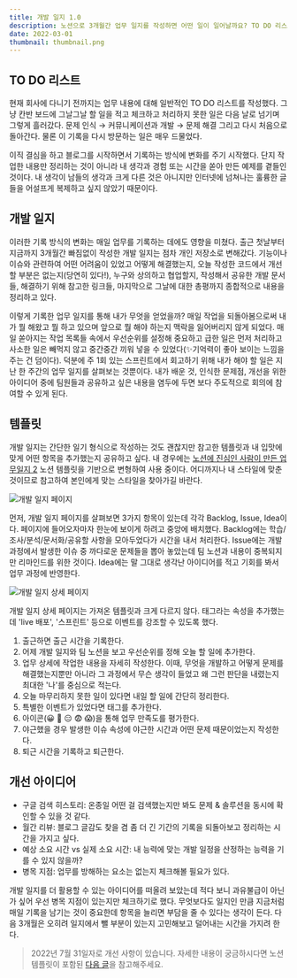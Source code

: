 ```yaml
---
title: 개발 일지 1.0
description: 노션으로 3개월간 업무 일지를 작성하면 어떤 일이 일어날까요? TO DO 리스트를 넘어 생각과 경험을 담은 저장소가 만들어집니다.
date: 2022-03-01
thumbnail: thumbnail.png
---
```


## TO DO 리스트

현재 회사에 다니기 전까지는 업무 내용에 대해 일반적인 TO DO 리스트를 작성했다. 그냥 칸반 보드에 그날그날 할 일을 적고 체크하고 처리하지 못한 일은 다음 날로 넘기며 그렇게 흘러갔다. 문제 인식 → 커뮤니케이션과 개발 → 문제 해결 그리고 다시 처음으로 돌아간다. 물론 이 기록을 다시 방문하는 일은 매우 드물었다.

이직 결심을 하고 블로그를 시작하면서 기록하는 방식에 변화를 주기 시작했다. 단지 작업한 내용만 정리하는 것이 아니라 내 생각과 경험 또는 시간을 쏟아 만든 예제를 곁들인 것이다. 내 생각이 남들의 생각과 크게 다른 것은 아니지만 인터넷에 넘쳐나는 훌륭한 글들을 어설프게 복제하고 싶지 않았기 때문이다.

## 개발 일지

이러한 기록 방식의 변화는 매일 업무를 기록하는 데에도 영향을 미쳤다. 출근 첫날부터 지금까지 3개월간 빠짐없이 작성한 개발 일지는 점차 개인 저장소로 변해갔다. 기능이나 이슈와 관련하여 어떤 어려움이 있었고 어떻게 해결했는지, 오늘 작성한 코드에서 개선할 부분은 없는지(당연히 있다!), 누구와 상의하고 협업할지, 작성해서 공유한 개발 문서들, 해결하기 위해 참고한 링크들, 마지막으로 그날에 대한 총평까지 종합적으로 내용을 정리하고 있다.

이렇게 기록한 업무 일지를 통해 내가 무엇을 얻었을까? 매일 작업을 되돌아봄으로써 내가 뭘 해왔고 뭘 하고 있으며 앞으로 뭘 해야 하는지 맥락을 잃어버리지 않게 되었다. 매일 쏟아지는 작업 목록들 속에서 우선순위를 설정해 중요하고 급한 일은 먼저 처리하고 사소한 일은 빼먹지 않고 중간중간 끼워 넣을 수 있었다(✨기억력이 좋아 보이는 느낌을 주는 건 덤이다).
덕분에 주 1회 있는 스프린트에서 회고하기 위해 내가 해야 할 일은 지난 한 주간의 업무 일지를 살펴보는 것뿐이다. 내가 배운 것, 인식한 문제점, 개선을 위한 아이디어 중에 팀원들과 공유하고 싶은 내용을 염두에 두면 보다 주도적으로 회의에 참여할 수 있게 된다.

## 템플릿

개발 일지는 간단한 일기 형식으로 작성하는 것도 괜찮지만 참고한 템플릿과 내 입맛에 맞게 어떤 항목을 추가했는지 공유하고 싶다. 내 경우에는 [노션에 진심인 사람이 만든 업무일지 2](https://www.choigouisaram.com/22) 노션 템플릿을 기반으로 변형하여 사용 중이다. 어디까지나 내 스타일에 맞춘 것이므로 참고하여 본인에게 맞는 스타일을 찾아가길 바란다.

![개발 일지 페이지](/static/posts/daily-work-records/개발_일지_페이지.png)

먼저, 개발 일지 페이지를 살펴보면 3가지 항목이 있는데 각각 Backlog, Issue, Idea이다. 페이지에 들어오자마자 한눈에 보이게 하려고 중앙에 배치했다. Backlog에는 학습/조사/분석/문서화/공유할 사항을 모아두었다가 시간을 내서 처리한다. Issue에는 개발 과정에서 발생한 이슈 중 까다로운 문제들을 뽑아 놓았는데 팀 노션과 내용이 중복되지만 리마인드를 위한 것이다. Idea에는 말 그대로 생각난 아이디어를 적고 기회를 봐서 업무 과정에 반영한다.

![개발 일지 상세 페이지](/static/posts/daily-work-records/개발_일지_상세_페이지.png)

개발 일지 상세 페이지는 가져온 템플릿과 크게 다르지 않다. 태그라는 속성을 추가했는데 'live 배포', '스프린트' 등으로 이벤트를 강조할 수 있도록 했다.

1. 출근하면 출근 시간을 기록한다.
2. 어제 개발 일지와 팀 노션을 보고 우선순위를 정해 오늘 할 일에 추가한다.
3. 업무 상세에 작업한 내용을 자세히 작성한다. 이때, 무엇을 개발하고 어떻게 문제를 해결했는지뿐만 아니라 그 과정에서 무슨 생각이 들었고 왜 그런 판단을 내렸는지 최대한 '나'를 중심으로 적는다.
4. 오늘 마무리하지 못한 일이 있다면 내일 할 일에 간단히 정리한다.
5. 특별한 이벤트가 있었다면 태그를 추가한다.
6. 아이콘(😀 🙂 😑 😨 😱)을 통해 업무 만족도를 평가한다.
7. 야근했을 경우 발생한 이슈 속성에 야근한 시간과 어떤 문제 때문이었는지 작성한다.
8. 퇴근 시간을 기록하고 퇴근한다.

## 개선 아이디어

- 구글 검색 히스토리: 온종일 어떤 걸 검색했는지만 봐도 문제 & 솔루션을 동시에 확인할 수 있을 것 같다.
- 월간 리뷰: 블로그 글감도 찾을 겸 좀 더 긴 기간의 기록을 되돌아보고 정리하는 시간을 가지고 싶다.
- 예상 소요 시간 vs 실제 소요 시간: 내 능력에 맞는 개발 일정을 산정하는 능력을 기를 수 있지 않을까?
- 병목 지점: 업무를 방해하는 요소는 없는지 체크해볼 필요가 있다.

개발 일지를 더 활용할 수 있는 아이디어를 떠올려 보았는데 적다 보니 과유불급이 아닌가 싶어 우선 병목 지점이 있는지만 체크하기로 했다. 무엇보다도 일지인 만큼 지금처럼 매일 기록을 남기는 것이 중요한데 항목을 늘리면 부담을 줄 수 있다는 생각이 든다. 다음 3개월은 오히려 일지에서 뺄 부분이 있는지 고민해보고 덜어내는 시간을 가지려 한다.

> 2022년 7월 31일자로 개선 사항이 있습니다. 자세한 내용이 궁금하시다면 노션 템플릿이 포함된 [다음 글](/ko/posts/daily-work-records-v2)을 참고해주세요.
